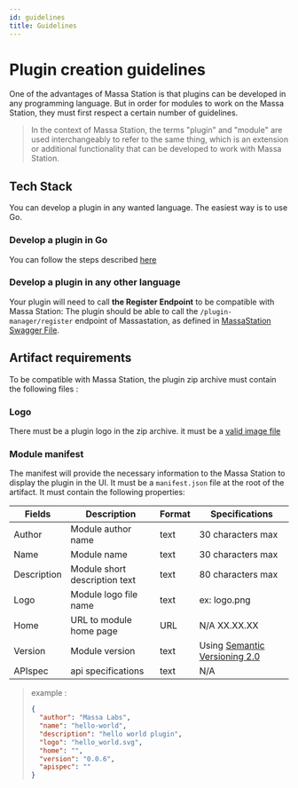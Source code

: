 ```yaml
---
id: guidelines
title: Guidelines
---
```


# Plugin creation guidelines

One of the advantages of Massa Station is that plugins can be developed in any programming language. But in order for modules to work on the Massa Station, they must first respect a certain number of guidelines.

> In the context of Massa Station, the terms "plugin" and "module" are used interchangeably to refer to the same thing, which is an extension or additional functionality that can be developed to work with Massa Station.


## Tech Stack

You can develop a plugin in any wanted language. The easiest way is to use Go.

### Develop a plugin in Go

You can follow the steps described [here](./createplugin.mdx)

### Develop a plugin in any other language

Your plugin will need to call **the Register Endpoint** to be compatible with Massa Station: The plugin should be able to call the `/plugin-manager/register` endpoint of Massastation, as defined in [MassaStation Swagger File](https://github.com/massalabs/station/blob/v0.2.5/api/swagger/server/restapi/resource/swagger.yml#L481).

## Artifact requirements

To be compatible with Massa Station, the plugin zip archive must contain the following files :

### Logo

There must be a plugin logo in the zip archive. it must be a [valid image file](https://developer.mozilla.org/en-US/docs/Web/Media/Formats/Image_types)

### Module manifest

The manifest will provide the necessary information to the Massa Station to display the plugin in the UI. It must be a `manifest.json` file at the root of the artifact. It must contain the following properties:

| Fields      | Description                   | Format | Specifications                                                  |
| ----------- | ----------------------------- | ------ | --------------------------------------------------------------- |
| Author      | Module author name            | text   | 30 characters max                                               |
| Name        | Module name                   | text   | 30 characters max                                               |
| Description | Module short description text | text   | 80 characters max                                               |
| Logo        | Module logo file name         | text   | ex: logo.png                                                    |
| Home        | URL to module home page       | URL    | N/A XX.XX.XX                                                    |
| Version     | Module version                | text   | Using [Semantic Versioning 2.0](https://semver.org/spec/v2.0.0) |
| APIspec     | api specifications            | text   | N/A                                                             |

> example :
>
> ```json
> {
>   "author": "Massa Labs",
>   "name": "hello-world",
>   "description": "hello world plugin",
>   "logo": "hello_world.svg",
>   "home": "",
>   "version": "0.0.6",
>   "apispec": ""
> }
> ```
